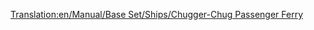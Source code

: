[[Translation:en/Manual/Base Set/Ships/Chugger-Chug Passenger Ferry]]
{{en/Manual/Base Set/Ships/Ships|Name=Chugger-Chug Passenger Ferry
|Image=[[File:en/Manual/Base Set/Ships/Toylandpassengership.png|Chugger-Chug Passenger Ferry]]
|Cost=£18,279 ($36,558)
|Speed=32 km/h (20 mph)
|Annual=£1,476 ($2,952)
|Designed=1946 	
|Lifespan=30
|Capacity=100 Passengers
|Description= The Chugger-Chug Passenger Ferry is the first available ferry in Toyland. It is created for a slow passenger transport over long distances
|Real-life=Fictional.
}}